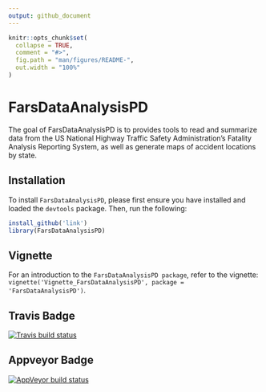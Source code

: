 ```yaml
---
output: github_document
---
```



```r
knitr::opts_chunk$set(
  collapse = TRUE,
  comment = "#>",
  fig.path = "man/figures/README-",
  out.width = "100%"
)
```
# FarsDataAnalysisPD

The goal of FarsDataAnalysisPD is to provides tools to read and summarize data from the US National Highway Traffic Safety Administration's Fatality Analysis Reporting System, as well as generate maps of accident locations by state.

## Installation

To install `FarsDataAnalysisPD`, please first ensure you have installed and loaded the `devtools` package. Then, run the following:

```R
install_github('link')
library(FarsDataAnalysisPD)
```

## Vignette

For an introduction to the `FarsDataAnalysisPD package`, refer to the vignette: `vignette('Vignette_FarsDataAnalysisPD', package = 'FarsDataAnalysisPD')`.

## Travis Badge

[![Travis build status](https://travis-ci.com/Paul-Draper/FarsDataAnalysisPD.svg?branch=master)](https://travis-ci.com/Paul-Draper/FarsDataAnalysisPD)
  
## Appveyor Badge

[![AppVeyor build status](https://ci.appveyor.com/api/projects/status/github/Paul-Draper/FarsDataAnalysisPD?branch=master&svg=true)](https://ci.appveyor.com/project/Paul-Draper/FarsDataAnalysisPD)
